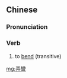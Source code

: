 {{also|弄弯}}
==Chinese==
{{zh-forms|s=弄弯}}

===Pronunciation===
{{zh-pron
|m=nòngwān
|cat=v
}}

===Verb===
{{zh-verb}}

# to [[bend]] (transitive)

[[mg:弄彎]]